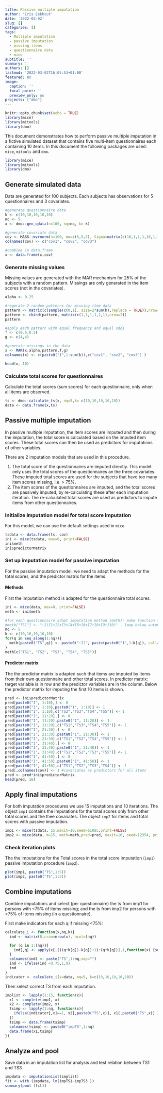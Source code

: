 ```yaml
---
title: Passive multiple imputation
author: 'Iris Eekhout'
date: '2022-03-02'
slug: []
categories: []
tags:
  - Multiple imputation
  - passive imputation
  - missing items
  - questionnaire data
  - mice
subtitle: ''
summary: ''
authors: []
lastmod: '2022-03-02T16:05:53+01:00'
featured: no
image:
  caption: ''
  focal_point: ''
  preview_only: no
projects: ["dmo"]
---
```


```r
knitr::opts_chunk$set(echo = TRUE)
library(mice)
library(mitools)
library(dmo)
```

This document demonstrates how to perform passive multiple imputation in a fictive simulated dataset that contains five multi-item questionnaires each containing 10 items. In this document the following packages are used: `mice`, `mitools` and `dmo`. 

```r
library(mice)
library(mitools)
library(dmo)
```


## Generate simulated data

Data are generated for 100 subjects. Each subjects has observations for 5 questionnaires and 3 covariates.

```r
#generate questionnaire data
k <- c(10,10,10,10,10)
nq <- 5
x <- dmo::gen_qdata(n=100, nq=nq, k= k)

#generate covariate data
cov <- MASS::mvrnorm(n=100, mu=c(5,5,5), Sigma=matrix(c(10,1,1,1,10,1,1,1,10),3,3))
colnames(cov) <- c("cov1", "cov2", "cov3")

#combine in data.frame
x <- data.frame(x,cov)

```

### Generate missing values

Missing values are generated with the MAR mechanism for 25% of the subjects with a random pattern. Missings are only generated in the item scores (not in the covariates).

```r
alpha <- 0.25

#regerate 2 random patterns for missing item data
pattern <- matrix(c(sample(c(0,1), size=2*sum(k),replace = TRUE)),nrow=2)
pattern <- cbind(pattern, matrix(c(1,1,1,1,1,1),nrow=2))
pattern
```

```R
#apply each pattern with equal frequency and equal odds
f <- c(0.5,0.5)
g <- c(4,4)

#generate missings in the data
x <- MAR(x,alpha,pattern,f,g)
colnames(x) <- c(paste0("I",1:sum(k)),c("cov1", "cov2", "cov3") )

head(x, 10)
```


### Calculate total scores for questionnaires

Calculate the total scores (sum scores) for each questionnaire, only when all items are observed.
```r
ts <- dmo::calculate_ts(x, nq=5,k= c(10,10,10,10,10))
data <- data.frame(x,ts)
```


## Passive multiple imputation

In passive multiple imputation, the item scores are imputed and then during the imputation, the total score is calculated based on the imputed item scores. These total scores can then be used as predictors for imputations of other variables.

There are 2 imputation models that are used in this procedure. 

1. The total score of the questionnaires are imputed directly. This model only uses the total scores of the questionnaires an the three covariates. These imputed total scores are used for the subjects that have too many item scores missing, i.e. > 75%.
2. The item scores of the questionnaires are imputed, and the total scores are passively imputed, by re-calculating these after each imputation iteration. The re-calculated total scores are used as predictors to impute items from other questionnaires. 

### Initialize imputation model for total score imputation

For this model, we can use the default settings used in `mice`.

```r
tsdata <- data.frame(ts, cov)
ini <- mice(tsdata, max=0, print=FALSE)
ini$meth
ini$predictorMatrix


```


### Set up imputation model for passive imputation

For the passive imputation model, we need to adapt the methods for the total scores, and the predictor matrix for the items. 

#### Methods

First the imputation method is adapted for the questionnaire total scores.

```r
ini <- mice(data, max=0, print=FALSE)
meth <- ini$meth

#for each questionnaire adapt imputation method (meth): make function to calculate TS between iterations. Example TS1:
#meth["TS1"] <- "~I(I1+I2+I3+I4+I5+I6+I7+I8+I9+I10)" - loop below automates for simulation data
nq <- 5
k <- c(10,10,10,10,10)
for(q in seq_along(1:nq)){
  meth[paste0("TS",q)] <- paste0("~I(", paste(paste0("I",1:k[q]), collapse="+"), ")")
}
meth[c("TS1", "TS2", "TS3", "TS4", "TS5")]
```

#### Predictor matrix

The the predictor matrix is adapted such that items are imputed by items from their own questionnaire and other total scores.
In predictor matrix: target variable is in row and the predictor variables are in the column. Below the predictor matrix for imputing the first 10 items is shown. 


```r
pred <- ini$predictorMatrix
pred[paste0("I", 1:10),] <- 0
pred[paste0("I", 1:10),paste0("I", 1:10)] <- 1
pred[paste0("I", 1:10),c("TS2","TS3","TS4","TS5")] <- 1
pred[paste0("I", 11:20),] <- 0
pred[paste0("I", 11:20),paste0("I", 11:20)] <- 1
pred[paste0("I", 11:20),c("TS1","TS3","TS4","TS5")] <- 1
pred[paste0("I", 21:30),] <- 0
pred[paste0("I", 21:30),paste0("I", 21:30)] <- 1
pred[paste0("I", 21:30),c("TS1","TS2","TS4","TS5")] <- 1
pred[paste0("I", 31:40),] <- 0
pred[paste0("I", 31:40),paste0("I", 31:40)] <- 1
pred[paste0("I", 31:40),c("TS1","TS2","TS3","TS5")] <- 1
pred[paste0("I", 41:50),] <- 0
pred[paste0("I", 41:50),paste0("I", 41:50)] <- 1
pred[paste0("I", 41:50),c("TS1","TS2","TS3","TS4")] <- 1
pred[,colnames(cov)] <- 1 #covariates as predictors for all items
pred <- pred*ini$predictorMatrix
head(pred, 10)
```



## Apply final imputations

For both imputation procedures we use 15 imputations and 10 iterations. The object `imp1` contains the imputations for the total scores only from other total scores and the thee covariates. The object `imp2` for items and total scores with passive imputation.

```r
imp1 <- mice(tsdata, 15,maxit=10,seed=61085,print=FALSE)
imp2 <- mice(data, m=15, meth=meth,pred=pred, maxit=10, seed=12354, print=FALSE)
```

### Check iteration plots

The the imputations for the Total scores in the total score imputation (`imp1`) passive imputation procedure (`imp2`).

```r
plot(imp1, paste0("TS",1:5))
plot(imp2, paste0("TS",1:5))
```

## Combine imputations

Combine imputations and select (per questionnaire) the ts from imp1 for persons with <75% of items missing; and the ts from imp2 for persons with >75% of items missing (in a questionnaire).

First make indicators for each q if missing <75%:
```r
calculate_i <- function(x,nq,k){
  ind <- matrix(0,nrow=nrow(x), ncol=(nq))

  for (q in 1:(nq)){
    ind[,q] <- apply(x[,(((q*k[q])-k[q])+1):(q*k[q])],1,function(x) {sum(is.na(x))/length(x)})
  }
  colnames(ind) <- paste("TS",1:nq,sep="")
  ind <- ifelse(ind <0.75,1,0)
  ind
}
indicator <- calculate_i(x=data, nq=5, k=c(10,10,10,10,10))
```

Then select correct TS from each imputation.
```r
implist <- lapply(1:15, function(x){
  x1 <- complete(imp1, x)
  x2 <- complete(imp2, x)
  tsimp <- lapply(1:nq, function(x){
    ifelse(indicator[,x]==1, x2[,paste0("TS",x)], x1[,paste0("TS",x)] )
  })
  tsimp <- data.frame(tsimp)
  colnames(tsimp) <- paste0("impTS",1:nq)
  data.frame(x1,tsimp)
})
```

## Analyze and pool

Save data in an imputation list for analysis and test relation between TS1 and TS3

```r
impdata <- imputationList(implist)
fit <- with (impdata, lm(impTS1~impTS3 )) 
summary(pool (fit))

```

